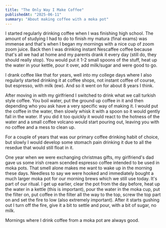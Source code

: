 ```yaml
---
title: "The Only Way I Make Coffee"
publishedAt: "2025-06-11"
summary: "About making coffee with a moka pot"
---
```


I started regularly drinking coffee when I was finishing high school. The amount
of studying I had to do to finish my matura (final exams) was immense and that's
when I began my mornings with a nice cup of zoom zoom juice. Back then I was drinking
instant Nescaffee coffee because that's all we had at home and my parents drank it
every day (still do, they should really stop). You would put it 1-2 small spoons
of the stuff, heat up the water in your kettle, pour it over, add milk/sugar and
were good to go.

I drank coffee like that for years, well into my college days where I also regularly
started drinking it at coffee shops, not instant coffee of course, but espresso, with milk
(ew). And so it went on for about 8 years I think.

After moving in with my girlfriend I switched to drink what we call turkish style coffee.
You boil water, put the ground up coffee in it and then depending who you ask have a very specific
way of making it. I would put the coffee in the water, then slowly whisk it with a spoon so it
would gently fall in the water. If you did it too quickly it would react to the hotness of the water
and a small coffee volcano would start pouring out, leaving you with no coffee and a mess to clean up.

For a couple of years that was our primary coffee drinking habit of choice, but slowly I would develop
some stomach pain drinking it due to all the resedue that would still float in it.

One year when we were exchanging christmas gifts, my girlfriend's dad gave us some irish cream
scended espresso coffee intended to be used in moka pots. That smell alone makes me want to wake up
in the morning these days. Needless to say we were hooked and immediately bought a much larger
moka pot for our morning brews which we still use today. It's part of our ritual. I get up earlier,
clear the pot from the day before, heat up the water in a kettle (this is important), pour the water
in the moka cup, put the filter on, put coffee in the filter all the way to the top, screw the top
part on and set the fire to low (also extremely important). After it starts gushing out I turn off
the fire, give it a bit to settle and pour, with a bit of sugar, no milk.

Mornings where I drink coffee from a moka pot are always good.

